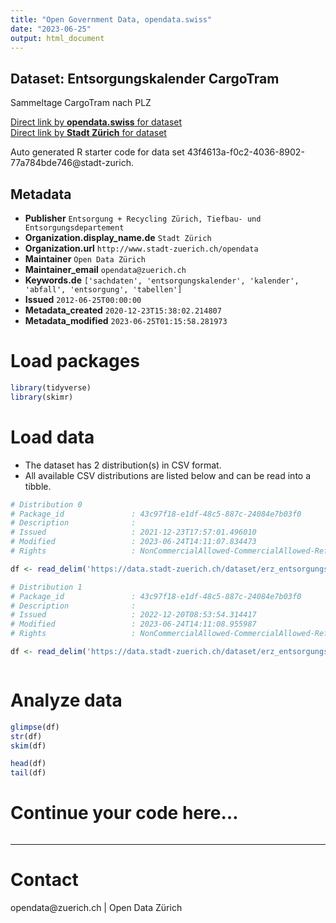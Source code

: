 ```yaml
---
title: "Open Government Data, opendata.swiss"
date: "2023-06-25"
output: html_document
---
```


## Dataset: Entsorgungskalender CargoTram

Sammeltage CargoTram nach PLZ

[Direct link by **opendata.swiss** for dataset](https://opendata.swiss/de/dataset/entsorgungskalender-cargotram1)<br>
[Direct link by **Stadt Zürich** for dataset](https://data.stadt-zuerich.ch/dataset/erz_entsorgungskalender_cargotram)

Auto generated R starter code for data set 43f4613a-f0c2-4036-8902-77a784bde746@stadt-zurich.

## Metadata

- **Publisher** `Entsorgung + Recycling Zürich, Tiefbau- und Entsorgungsdepartement`
- **Organization.display_name.de** `Stadt Zürich`
- **Organization.url** `http://www.stadt-zuerich.ch/opendata`
- **Maintainer** `Open Data Zürich`
- **Maintainer_email** `opendata@zuerich.ch`
- **Keywords.de** `['sachdaten', 'entsorgungskalender', 'kalender', 'abfall', 'entsorgung', 'tabellen']`
- **Issued** `2012-06-25T00:00:00`
- **Metadata_created** `2020-12-23T15:38:02.214807`
- **Metadata_modified** `2023-06-25T01:15:58.281973`


# Load packages

```r

library(tidyverse)
library(skimr)

```

# Load data

-   The dataset has 2 distribution(s) in CSV format.
-   All available CSV distributions are listed below and can be read into a tibble.

```r

# Distribution 0
# Package_id               : 43c97f18-e1df-48c5-887c-24084e7b03f0
# Description              : 
# Issued                   : 2021-12-23T17:57:01.496010
# Modified                 : 2023-06-24T14:11:07.834473
# Rights                   : NonCommercialAllowed-CommercialAllowed-ReferenceNotRequired

df <- read_delim('https://data.stadt-zuerich.ch/dataset/erz_entsorgungskalender_cargotram/download/entsorgungskalender_cargoTram_2022.csv')

# Distribution 1
# Package_id               : 43c97f18-e1df-48c5-887c-24084e7b03f0
# Description              : 
# Issued                   : 2022-12-20T08:53:54.314417
# Modified                 : 2023-06-24T14:11:08.955987
# Rights                   : NonCommercialAllowed-CommercialAllowed-ReferenceNotRequired

df <- read_delim('https://data.stadt-zuerich.ch/dataset/erz_entsorgungskalender_cargotram/download/entsorgungskalender_cargoTram_2023.csv')



```

# Analyze data

```r

glimpse(df)
str(df)
skim(df)

head(df)
tail(df)

```

# Continue your code here...

```r

```

------------------------------------------------------------------------

# Contact

opendata@zuerich.ch | Open Data Zürich
